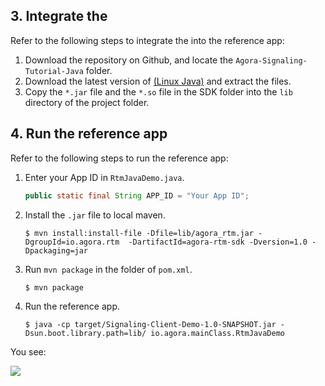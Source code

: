 <PlatformWrapper platform="linux-java">


## 3. Integrate the <Vg k="MESS_SDK" />

Refer to the following steps to integrate the <Vg k="MESS_SDK" /> into the reference app:

1. Download the [<Vg k="SIG" />](https://github.com/AgoraIO/Signaling) repository on Github, and locate the `Agora-Signaling-Tutorial-Java` folder.
2.  Download the latest version of [<Vg k="MESS_SDK" /> (Linux Java)](../reference/downloads) and extract the files.
3. Copy the `*.jar` file and the `*.so` file in the SDK folder into the `lib` directory of the project folder.

## 4. Run the reference app

Refer to the following steps to run the reference app:

1. Enter your App ID in `RtmJavaDemo.java`.

    ```java
    public static final String APP_ID = "Your App ID";
	```

2. Install the `.jar` file to local maven.

    ```shell
    $ mvn install:install-file -Dfile=lib/agora_rtm.jar -DgroupId=io.agora.rtm  -DartifactId=agora-rtm-sdk -Dversion=1.0 -Dpackaging=jar
	```

3. Run `mvn package` in the folder of `pom.xml`.

    ```shell
    $ mvn package
	```

4. Run the reference app.

    ```shell
    $ java -cp target/Signaling-Client-Demo-1.0-SNAPSHOT.jar -Dsun.boot.library.path=lib/ io.agora.mainClass.RtmJavaDemo
	```
You see:

![](https://web-cdn.agora.io/docs-files/1619686748194)

</PlatformWrapper>
